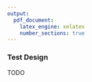 ```yaml
---
output:
  pdf_document:
    latex_engine: xelatex
    number_sections: true
---
```


### Test Design

TODO